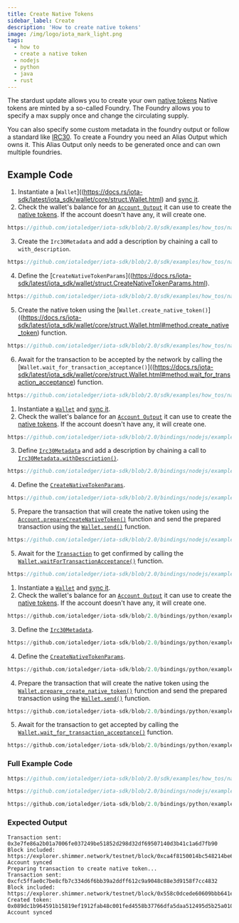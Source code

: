 ```yaml
---
title: Create Native Tokens
sidebar_label: Create
description: 'How to create native tokens'
image: /img/logo/iota_mark_light.png
tags:
  - how to
  - create a native token
  - nodejs
  - python
  - java
  - rust
---
```



The stardust update allows you to create your own [native tokens](/introduction/stardust/explanations/what_is_stardust/tokenization#native-tokens)
Native tokens are minted by a so-called Foundry. The Foundry allows you to specify a max supply once and change the circulating supply.

You can also specify some custom metadata in the foundry output or follow a standard like [IRC30](/tips/tips/TIP-0030).
To create a Foundry you need an Alias Output which owns it. This Alias Output only needs to be generated once and can own multiple foundries.

<TipFaucet />

## Example Code

<Tabs groupId="language" queryString>
<TabItem value="rust" label="Rust">

1. Instantiate a [`Wallet`]((https://docs.rs/iota-sdk/latest/iota_sdk/wallet/core/struct.Wallet.html) and [sync it](../wallet/check-balance.mdx).
2. Check the wallet's balance for an [`Account Output`](../account-output/create.mdx)
   it can use to create the [native tokens](/tips/tips/TIP-0018#native-tokens-in-outputs).
   If the account doesn't have any, it will create one.

<div className={'hide-code-block-extras'}>

```rust reference
https://github.com/iotaledger/iota-sdk/blob/2.0/sdk/examples/how_tos/native_tokens/create.rs#L44-L60
```

</div>

3. Create the `Irc30Metadata` and add a description by chaining a call to `with_description`.

<div className={'hide-code-block-extras'}>

```rust reference
https://github.com/iotaledger/iota-sdk/blob/2.0/sdk/examples/how_tos/native_tokens/create.rs#L62-L63
```

</div>

4. Define the [`CreateNativeTokenParams`]((https://docs.rs/iota-sdk/latest/iota_sdk/wallet/struct.CreateNativeTokenParams.html).

<div className={'hide-code-block-extras'}>

```rust reference
https://github.com/iotaledger/iota-sdk/blob/2.0/sdk/examples/how_tos/native_tokens/create.rs#L67-L72
```

</div>

5. Create the native token using the [`Wallet.create_native_token()`]((https://docs.rs/iota-sdk/latest/iota_sdk/wallet/core/struct.Wallet.html#method.create_native_token)
   function.

<div className={'hide-code-block-extras'}>

```rust reference
https://github.com/iotaledger/iota-sdk/blob/2.0/sdk/examples/how_tos/native_tokens/create.rs#L74
```

</div>

6. Await for the transaction to be accepted by the network by calling the [`Wallet.wait_for_transaction_acceptance()`]((https://docs.rs/iota-sdk/latest/iota_sdk/wallet/core/struct.Wallet.html#method.wait_for_transaction_acceptance) function.


<div className={'hide-code-block-extras'}>

```rust reference
https://github.com/iotaledger/iota-sdk/blob/2.0/sdk/examples/how_tos/native_tokens/create.rs#L77-L79
```

</div>
</TabItem>
<TabItem value="typescript-node" label="Typescript (Node.js)">

1. Instantiate a [`Wallet`](../../references/nodejs/classes/Wallet.md) and [sync it](../wallet/check-balance.mdx).
2. Check the wallet's balance for an [`Account Output`](../account-output/create.mdx)
   it can use to create the [native tokens](/tips/tips/TIP-0018#native-tokens-in-outputs).
   If the account doesn't have any, it will create one.

<div className={'hide-code-block-extras'}>

```typescript reference
https://github.com/iotaledger/iota-sdk/blob/2.0/bindings/nodejs/examples/how_tos/native_tokens/create.ts#L34-L51
```

</div>

3. Define [`Irc30Metadata`](../../references/nodejs/classes/Irc30Metadata.md) and add a description by chaining a call to [`Irc30Metadata.withDescription()`](../../references/nodejs/classes/Irc30Metadata.md#withdescription).

<div className={'hide-code-block-extras'}>

```typescript reference
https://github.com/iotaledger/iota-sdk/blob/2.0/bindings/nodejs/examples/how_tos/native_tokens/create.ts#L55-L59
```

</div>

4. Define the [`CreateNativeTokenParams`](../../references/nodejs/interfaces/CreateNativeTokenParams.md).

<div className={'hide-code-block-extras'}>

```typescript reference
https://github.com/iotaledger/iota-sdk/blob/2.0/bindings/nodejs/examples/how_tos/native_tokens/create.ts#L62-L66
```

</div>

5. Prepare the transaction that will create the native token using the
   [`Account.prepareCreateNativeToken()`](../../references/nodejs/classes/Wallet.md#preparecreatenativetoken)
   function and send the prepared transaction using the [`Wallet.send()`](../../references/nodejs/classes/Wallet.md#send)
   function.

<div className={'hide-code-block-extras'}>

```typescript reference
https://github.com/iotaledger/iota-sdk/blob/2.0/bindings/nodejs/examples/how_tos/native_tokens/create.ts#L68-L69
```

</div>

5. Await for the [`Transaction`](../../references/nodejs/classes/Transaction.md) to get confirmed by calling the
[`Wallet.waitForTransactionAcceptance()`](../../references/nodejs/classes/Wallet.md#waitfortransactionacceptance)
function.

<div className={'hide-code-block-extras'}>

```typescript reference
https://github.com/iotaledger/iota-sdk/blob/2.0/bindings/nodejs/examples/how_tos/native_tokens/create.ts#L73
```

</div>
</TabItem>
<TabItem value="python" label="Python">

1. Instantiate a [`Wallet`](../../references/python/iota_sdk/wallet/wallet.md) and [sync it](../wallet/check-balance.mdx).
2. Check the wallet's balance for an [`Account Output`](../account-output/create.mdx)
   it can use to create the [native tokens](/tips/tips/TIP-0018#native-tokens-in-outputs).
   If the account doesn't have any, it will create one.

<div className={'hide-code-block-extras'}>

```python reference
https://github.com/iotaledger/iota-sdk/blob/2.0/bindings/python/examples/how_tos/native_tokens/create.py#L23-L34
```

</div>

3. Define the [`Irc30Metadata`](../../references/python/iota_sdk/types/irc_30.md).

<div className={'hide-code-block-extras'}>

```python reference
https://github.com/iotaledger/iota-sdk/blob/2.0/bindings/python/examples/how_tos/native_tokens/create.py#L38-L40
```

</div>

4. Define the [`CreateNativeTokenParams`](../../references/python/iota_sdk/types/send_params.md/#createnativetokenparams-objects).

<div className={'hide-code-block-extras'}>

```python reference
https://github.com/iotaledger/iota-sdk/blob/2.0/bindings/python/examples/how_tos/native_tokens/create.py#L42-L46
```

</div>

4. Prepare the transaction that will create the native token using the
   [`Wallet.prepare_create_native_token()`](../../references/python/iota_sdk/wallet/wallet.md#prepare_create_native_token)
   function and send the prepared transaction using the [`Wallet.send()`](../../references/python/iota_sdk/wallet/wallet.md#send)
   function.

<div className={'hide-code-block-extras'}>

```python reference
https://github.com/iotaledger/iota-sdk/blob/2.0/bindings/python/examples/how_tos/native_tokens/create.py#L48-L49
```

</div>

5. Await for the transaction to get accepted by calling the [`Wallet.wait_for_transaction_acceptance()`](../../references/python/iota_sdk/wallet/wallet.md#wait_for_transaction_acceptance)
function.

<div className={'hide-code-block-extras'}>

```python reference
https://github.com/iotaledger/iota-sdk/blob/2.0/bindings/python/examples/how_tos/native_tokens/create.py#L52-L53
```

</div>

</TabItem>
</Tabs>

### Full Example Code

<Tabs groupId="language" queryString>
<TabItem value="rust" label="Rust">

```rust reference
https://github.com/iotaledger/iota-sdk/blob/2.0/sdk/examples/how_tos/native_tokens/create.rs
```

</TabItem>
<TabItem value="typescript-node" label="Typescript (Node.js)">

```typescript reference
https://github.com/iotaledger/iota-sdk/blob/2.0/bindings/nodejs/examples/how_tos/native_tokens/create.ts
```

</TabItem>
<TabItem value="python" label="Python">

```python reference
https://github.com/iotaledger/iota-sdk/blob/2.0/bindings/python/examples/how_tos/native_tokens/create.py
```

</TabItem>
</Tabs>

### Expected Output

```plaintext
Transaction sent: 0x3e7fe86a2b01a7006fe037249be51852d298d32df69507140d3b41c1a6d7fb90
Block included: https://explorer.shimmer.network/testnet/block/0xca4f8150014bc548214be6b02bed3b7d43041adef8838965815a367f73c7272d
Account synced
Preparing transaction to create native token...
Transaction sent: 0xcfc5ffae0c7be8cfb7c334d6f6bb39a2ddff612c9a9048c88e3d9158f7cc4832
Block included: https://explorer.shimmer.network/testnet/block/0x558c0dcede60609bbb641e9f1d9a7802b48a3c3d5827328a054385140d447436
Created token: 0x089dc1b964591b15819ef1912fab48c001fed4558b37766dfa5daa512495d5b25a0100000000
Account synced
```
